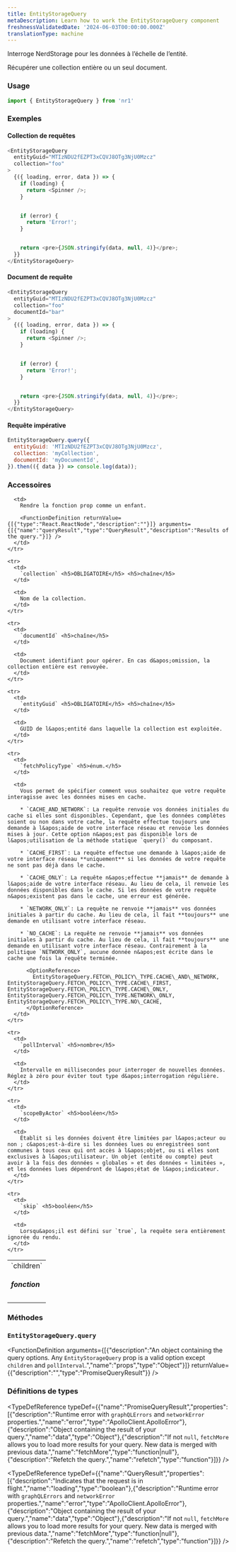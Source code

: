```yaml
---
title: EntityStorageQuery
metaDescription: Learn how to work the EntityStorageQuery component
freshnessValidatedDate: '2024-06-03T00:00:00.000Z'
translationType: machine
---
```


Interroge NerdStorage pour les données à l’échelle de l’entité.

Récupérer une collection entière ou un seul document.

### Usage

```js
import { EntityStorageQuery } from 'nr1'
```

### Exemples

#### Collection de requêtes

```js
<EntityStorageQuery
  entityGuid="MTIzNDU2fEZPT3xCQVJ8OTg3NjU0Mzcz"
  collection="foo"
>
  {({ loading, error, data }) => {
    if (loading) {
      return <Spinner />;
    }


    if (error) {
      return 'Error!';
    }


    return <pre>{JSON.stringify(data, null, 4)}</pre>;
  }}
</EntityStorageQuery>
```

#### Document de requête

```js
<EntityStorageQuery
  entityGuid="MTIzNDU2fEZPT3xCQVJ8OTg3NjU0Mzcz"
  collection="foo"
  documentId="bar"
>
  {({ loading, error, data }) => {
    if (loading) {
      return <Spinner />;
    }


    if (error) {
      return 'Error!';
    }


    return <pre>{JSON.stringify(data, null, 4)}</pre>;
  }}
</EntityStorageQuery>
```

#### Requête impérative

```js
EntityStorageQuery.query({
  entityGuid: 'MTIzNDU2fEZPT3xCQVJ8OTg3NjU0Mzcz',
  collection: 'myCollection',
  documentId: 'myDocumentId',
}).then(({ data }) => console.log(data));
```

### Accessoires

<table>
  <tbody>
    <tr>
      <td>
        `children` <h5>fonction</h5>
      </td>

      <td>
        Rendre la fonction prop comme un enfant.

        <FunctionDefinition returnValue={[{"type":"React.ReactNode","description":""}]} arguments={[{"name":"queryResult","type":"QueryResult","description":"Results of the query."}]} />
      </td>
    </tr>

    <tr>
      <td>
        `collection` <h5>OBLIGATOIRE</h5> <h5>chaîne</h5>
      </td>

      <td>
        Nom de la collection.
      </td>
    </tr>

    <tr>
      <td>
        `documentId` <h5>chaîne</h5>
      </td>

      <td>
        Document identifiant pour opérer. En cas d&apos;omission, la collection entière est renvoyée.
      </td>
    </tr>

    <tr>
      <td>
        `entityGuid` <h5>OBLIGATOIRE</h5> <h5>chaîne</h5>
      </td>

      <td>
        GUID de l&apos;entité dans laquelle la collection est exploitée.
      </td>
    </tr>

    <tr>
      <td>
        `fetchPolicyType` <h5>énum.</h5>
      </td>

      <td>
        Vous permet de spécifier comment vous souhaitez que votre requête interagisse avec les données mises en cache.

        * `CACHE_AND_NETWORK`: La requête renvoie vos données initiales du cache si elles sont disponibles. Cependant, que les données complètes soient ou non dans votre cache, la requête effectue toujours une demande à l&apos;aide de votre interface réseau et renvoie les données mises à jour. Cette option n&apos;est pas disponible lors de l&apos;utilisation de la méthode statique `query()` du composant.

        * `CACHE_FIRST`: La requête effectue une demande à l&apos;aide de votre interface réseau **uniquement** si les données de votre requête ne sont pas déjà dans le cache.

        * `CACHE_ONLY`: La requête n&apos;effectue **jamais** de demande à l&apos;aide de votre interface réseau. Au lieu de cela, il renvoie les données disponibles dans le cache. Si les données de votre requête n&apos;existent pas dans le cache, une erreur est générée.

        * `NETWORK_ONLY`: La requête ne renvoie **jamais** vos données initiales à partir du cache. Au lieu de cela, il fait **toujours** une demande en utilisant votre interface réseau.

        * `NO_CACHE`: La requête ne renvoie **jamais** vos données initiales à partir du cache. Au lieu de cela, il fait **toujours** une demande en utilisant votre interface réseau. Contrairement à la politique `NETWORK_ONLY`, aucune donnée n&apos;est écrite dans le cache une fois la requête terminée.

          <OptionReference>
            EntityStorageQuery.FETCH\_POLICY\_TYPE.CACHE\_AND\_NETWORK, EntityStorageQuery.FETCH\_POLICY\_TYPE.CACHE\_FIRST, EntityStorageQuery.FETCH\_POLICY\_TYPE.CACHE\_ONLY, EntityStorageQuery.FETCH\_POLICY\_TYPE.NETWORK\_ONLY, EntityStorageQuery.FETCH\_POLICY\_TYPE.NO\_CACHE,
          </OptionReference>
      </td>
    </tr>

    <tr>
      <td>
        `pollInterval` <h5>nombre</h5>
      </td>

      <td>
        Intervalle en millisecondes pour interroger de nouvelles données. Réglez à zéro pour éviter tout type d&apos;interrogation régulière.
      </td>
    </tr>

    <tr>
      <td>
        `scopeByActor` <h5>booléen</h5>
      </td>

      <td>
        Établit si les données doivent être limitées par l&apos;acteur ou non ; c&apos;est-à-dire si les données lues ou enregistrées sont communes à tous ceux qui ont accès à l&apos;objet, ou si elles sont exclusives à l&apos;utilisateur. Un objet (entité ou compte) peut avoir à la fois des données « globales » et des données « limitées », et les données lues dépendront de l&apos;état de l&apos;indicateur.
      </td>
    </tr>

    <tr>
      <td>
        `skip` <h5>booléen</h5>
      </td>

      <td>
        Lorsqu&apos;il est défini sur `true`, la requête sera entièrement ignorée du rendu.
      </td>
    </tr>
  </tbody>
</table>

### Méthodes

### `EntityStorageQuery.query`

<FunctionDefinition arguments={[{"description":"An object containing the query options. Any `EntityStorageQuery` prop is a valid option except `children` and `pollInterval`.","name":"props","type":"Object"}]} returnValue={{"description":"","type":"PromiseQueryResult"}} />

### Définitions de types

<TypeDefReference typeDef={{"name":"PromiseQueryResult","properties":[{"description":"Runtime error with `graphQLErrors` and `networkError` properties.","name":"error","type":"ApolloClient.ApolloError"},{"description":"Object containing the result of your query.","name":"data","type":"Object"},{"description":"If not `null`, `fetchMore` allows you to load more results for your query. New data is merged with previous data.","name":"fetchMore","type":"function|null"},{"description":"Refetch the query.","name":"refetch","type":"function"}]}} />

<TypeDefReference typeDef={{"name":"QueryResult","properties":[{"description":"Indicates that the request is in flight.","name":"loading","type":"boolean"},{"description":"Runtime error with `graphQLErrors` and `networkError` properties.","name":"error","type":"ApolloClient.ApolloError"},{"description":"Object containing the result of your query.","name":"data","type":"Object"},{"description":"If not `null`, `fetchMore` allows you to load more results for your query. New data is merged with previous data.","name":"fetchMore","type":"function|null"},{"description":"Refetch the query.","name":"refetch","type":"function"}]}} />